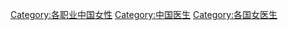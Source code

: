 [[Category:各职业中国女性|Category:各职业中国女性]]
[[Category:中国医生|Category:中国医生]]
[[Category:各国女医生|Category:各国女医生]]